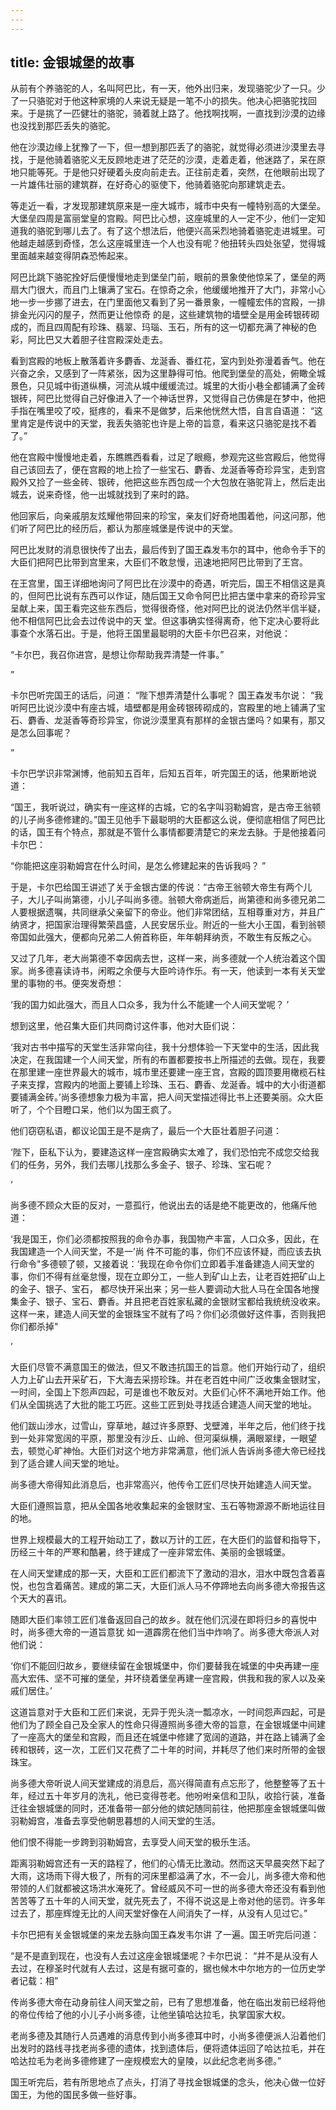 ```yaml
---
---
---
```

title: 金银城堡的故事
---



从前有个养骆驼的人，名叫阿巴比，有一天，他外出归来，发现骆驼少了一只。少了一只骆驼对于他这种家境的人来说无疑是一笔不小的损失。他决心把骆驼找回来。于是挑了一匹健壮的骆驼，骑着就上路了。他找啊找啊，一直找到沙漠的边缘也没找到那匹丢失的骆驼。

他在沙漠边缘上犹豫了一下，但一想到那匹丢了的骆驼，就觉得必须进沙漠里去寻找，于是他骑着骆驼义无反顾地走进了茫茫的沙漠，走着走着，他迷路了，呆在原地只能等死。于是他只好硬着头皮向前走去。正往前走着，突然，在他眼前出现了一片雄伟壮丽的建筑群，在好奇心的驱使下，他骑着骆驼向那建筑走去。

等走近一看，才发现那建筑原来是一座大城市，城市中央有一幢特别高的大堡垒。大堡垒四周是富丽堂皇的宫殿。阿巴比心想，这座城里的人一定不少，他们一定知道我的骆驼到哪儿去了。有了这个想法后，他便兴高采烈地骑着骆驼走进城里。可他越走越感到奇怪，怎么这座城里连一个人也没有呢？他扭转头四处张望，觉得城里面越来越变得阴森恐怖起来。

阿巴比跳下骆驼拴好后便慢慢地走到堡垒门前，眼前的景象使他惊呆了，堡垒的两扇大门很大，而且门上镶满了宝石。在惊奇之余，他缓缓地推开了大门，非常小心地一步一步挪了进去，在门里面他又看到了另一番景象，一幢幢宏伟的宫殿，一排排金光闪闪的屋子，然而更让他惊奇
的是，这些建筑物的墙壁全是用金砖银砖砌成的，而且四周配有珍珠、翡翠、玛瑙、玉石，所有的这一切都充满了神秘的色彩，阿比巴又大着胆子往宫殿深处走去。

看到宫殿的地板上散落着许多麝香、龙涎香、番红花，室内到处弥漫着香气。他在兴奋之余，又感到了一阵紧张，因为这里静得可怕。他爬到堡垒的高处，俯瞰全城景色，只见城中街道纵横，河流从城中缓缓流过。城里的大街小巷全都铺满了金砖银砖，阿巴比觉得自己好像进入了一个神话世界，又觉得自己仿佛是在梦中，他把手指在嘴里咬了咬，挺疼的，看来不是做梦，后来他恍然大悟，自言自语道：
“这里肯定是传说中的天堂，我丢失骆驼也许是上帝的旨意，看来这只骆驼是找不着了。”

他在宫殿中慢慢地走着，东瞧瞧西看看，过足了眼瘾，参观完这些宫殿后，他觉得自己该回去了，便在宫殿的地上捡了一些宝石、麝香、龙涎香等奇珍异宝，走到宫殿外又捡了一些金砖、银砖，他把这些东西包成一个大包放在骆驼背上，然后走出城去，说来奇怪，他一出城就找到了来时的路。

他回家后，向亲戚朋友炫耀他带回来的珍宝，亲友们好奇地围着他，问这问那，他们听了阿巴比的经历后，都认为那座城堡是传说中的天堂。

阿巴比发财的消息很快传了出去，最后传到了国王森发韦尔的耳中，他命令手下的大臣们把阿巴比带到宫里来，大臣们不敢怠慢，迅速地把阿巴比带到了王宫。

在王宫里，国王详细地询问了阿巴比在沙漠中的奇遇，听完后，国王不相信这是真的，但阿巴比说有东西可以作证，随后国王又命令阿巴比把古堡中拿来的奇珍异宝呈献上来，国王看完这些东西后，觉得很奇怪，他对阿巴比的说法仍然半信半疑，他不相信阿巴比会去过传说中的天
堂。但这事确实怪得离奇，他下定决心要将此事查个水落石出。于是，他将王国里最聪明的大臣卡尔巴召来，对他说：

“卡尔巴，我召你进宫，是想让你帮助我弄清楚一件事。”

”

卡尔巴听完国王的话后，问道：
“陛下想弄清楚什么事呢？
国王森发韦尔说：
“我听阿巴比说沙漠中有座古城，墙壁都是用金砖银砖砌成的，宫殿里的地上铺满了宝石、麝香、龙涎香等奇珍异宝，你说沙漠里真有那样的金银古堡吗？如果有，那又是怎么回事呢？

”

卡尔巴学识非常渊博，他前知五百年，后知五百年，听完国王的话，他果断地说道：

“国王，我听说过，确实有一座这样的古城，它的名字叫羽勒姆宫，是古帝王翁顿的儿子尚多德修建的。”国王见他手下最聪明的大臣都这么说，便彻底相信了阿巴比的话，国王有个特点，那就是不管什么事情都要清楚它的来龙去脉。于是他接着问卡尔巴：

“你能把这座羽勒姆宫在什么时间，是怎么修建起来的告诉我吗？
”

于是，卡尔巴给国王讲述了关于金银古堡的传说：“古帝王翁顿大帝生有两个儿子，大儿子叫尚第德，小儿子叫尚多德。翁顿大帝病逝后，尚第德和尚多德兄弟二人要根据遗嘱，共同继承父亲留下的帝业。他们非常团结，互相尊重对方，并且广纳贤才，把国家治理得繁荣昌盛，人民安居乐业。附近的一些大小王国，看到翁顿帝国如此强大，便都向兄弟二人俯首称臣，年年朝拜纳贡，不敢生有反叛之心。



又过了几年，老大尚第德不幸因病去世，这样一来，尚多德就一个人统治着这个国家。尚多德喜读诗书，闲暇之余便与大臣吟诗作乐。有一天，他读到一本有关天堂里的事物的书。便突发奇想：

‘我的国力如此强大，而且人口众多，我为什么不能建一个人间天堂呢？
’

想到这里，他召集大臣们共同商讨这件事，他对大臣们说：

‘我对古书中描写的天堂生活非常向往，我十分想体验一下天堂中的生活，因此我决定，在我国建一个人间天堂，所有的布置都要按书上所描述的去做。现在，我要在那里建一座世界最大的城市，城市里还要建一座王宫，宫殿的圆顶要用橄榄石柱子来支撑，宫殿内的地面上要铺上珍珠、玉石、麝香、龙涎香。城中的大小街道都要铺满金砖。’尚多德想象力极为丰富，把人间天堂描述得比书上还要美丽。众大臣听了，个个目瞪口呆，他们以为国王疯了。

他们窃窃私语，都议论国王是不是病了，最后一个大臣壮着胆子问道：

‘陛下，臣私下认为，要建造这样一座宫殿确实太难了，我们恐怕完不成您交给我们的任务，另外，我们去哪儿找那么多金子、银子、珍珠、宝石呢？

’

尚多德不顾众大臣的反对，一意孤行，他说出去的话是绝不能更改的，他痛斥他道：

‘我是国王，你们必须都按照我的命令办事，我国物产丰富，人口众多，因此，在我国建造一个人间天堂，不是一’尚
件不可能的事，你们不应该怀疑，而应该去执行命令"多德顿了顿，又接着说：‘我现在命令你们立即着手准备建造人间天堂的事，你们不得有丝毫怠慢，现在立即分工，一些人到矿山上去，让老百姓把矿山上的金子、银子、宝石，
都尽快开采出来；另一些人要调动大批人马在全国各地搜集金子、银子、宝石、麝香。并且把老百姓家私藏的金银财宝都给我统统没收来。这样一来，建造人间天堂的金银珠宝不就有了吗？你们必须做好这件事，否则我把你们都杀掉"

’

大臣们尽管不满意国王的做法，但又不敢违抗国王的旨意。他们开始行动了，组织人力上矿山去开采矿石，下大海去采捞珍珠。并在老百姓中间广泛收集金银财宝，一时间，全国上下怨声四起，可是谁也不敢反对。大臣们心怀不满地开始工作。他们从全国挑选了大批的能工巧匠。这些工匠到处寻找适合建造人间天堂的地址。

他们跋山涉水，过雪山，穿草地，越过许多原野、戈壁滩，半年之后，他们终于找到一处非常宽阔的平原，那里没有沙丘、山岭、但河渠纵横，满眼翠绿，一眼望去，顿觉心旷神怡。大臣们对这个地方非常满意，他们派人告诉尚多德大帝已经找到了适合建人间天堂的地址。

尚多德大帝得知此消息后，也非常高兴，他传令工匠们尽快开始建造人间天堂。

大臣们遵照旨意，把从全国各地收集起来的金银财宝、玉石等物源源不断地运往目的地。

世界上规模最大的工程开始动工了，数以万计的工匠，在大臣们的监督和指导下，历经三十年的严寒和酷暑，终于建成了一座非常宏伟、美丽的金银城堡。

在人间天堂建成的那一天，大臣和工匠们都流下了激动的泪水，泪水中既包含着喜悦，也包含着痛苦。建成的第二天，大臣们派人马不停蹄地去向尚多德大帝报告这个天大的喜讯。

随即大臣们率领工匠们准备返回自己的故乡。就在他们沉浸在即将归乡的喜悦中时，尚多德大帝的一道旨意犹
如一道霹雳在他们当中炸响了。尚多德大帝派人对他们说：

‘你们不能回归故乡，要继续留在金银城堡中，你们要替我在城堡的中央再建一座高大宏伟、坚不可摧的堡垒，并环绕着堡垒再建一座宫殿，供我和我的家人以及亲戚们居住。’

这道旨意对于大臣和工匠们来说，无异于兜头浇一瓢凉水，一时间怨声四起，可是他们为了顾全自己及全家人的性命只得遵照尚多德大帝的旨意，在金银城堡中间建了一座高大的堡垒和宫殿，而且还在城堡中修建了宽阔的道路，并在路上铺满了金砖和银砖，这一次，工匠们又花费了二十年的时间，并耗尽了他们来时所带的金银珠宝。

尚多德大帝听说人间天堂建成的消息后，高兴得简直有点忘形了，他整整等了五十年，经过五十年岁月的洗礼，他已变得苍老。他吩咐亲信和卫队，收拾行装，准备迁往金银城堡的同时，还准备带一部分他的嫔妃随同前往，他把那座金银城堡叫做羽勒姆宫，准备去享受他朝思暮想的人间天堂的生活。

他们恨不得能一步跨到羽勒姆宫，去享受人间天堂的极乐生活。

距离羽勒姆宫还有一天的路程了，他们的心情无比激动。然而这天早晨突然下起了大雨，这场雨下得大极了，所有的河床里都溢满了水，不一会儿，尚多德大帝和他带领的人们就都被这场洪水淹死了。曾经威风不可一世的尚多德大帝还没有看到他苦苦等了五十年的人间天堂，就先死去了，不得不说这是上帝对他的惩罚。许多年过去了，那座辉煌无比的人间天堂好像在人间消失了一样，从没有人见过它。”

卡尔巴把有关金银城堡的来龙去脉向国王森发韦尔讲
了一遍。国王听完后问道：

“是不是直到现在，也没有人去过这座金银城堡呢？卡尔巴说：
“并不是从没有人去过，在穆圣时代就有人去过，这是有据可查的，据也候木中尔地方的一位历史学者记载：相”

传尚多德大帝在动身前往人间天堂之前，已有了思想准备，他在临出发前已经将他的帝位传给了他的小儿子小尚多德，让他坐镇哈达拉毛，执掌国家大权。

老尚多德及其随行人员遇难的消息传到小尚多德耳中时，小尚多德便派人沿着他们出发时的路线寻找老尚多德的遗体，找到遗体后，便将遗体运回了哈达拉毛，并在哈达拉毛为老尚多德修建了一座规模宏大的皇陵，以此纪念老尚多德。”

国王听完后，若有所思地点了点头，打消了寻找金银城堡的念头，他决心做一位好国王，为他的国民多做一些好事。